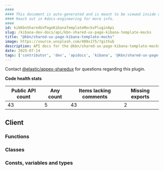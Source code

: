 ```yaml
---
####
#### This document is auto-generated and is meant to be viewed inside our experimental, new docs system.
#### Reach out in #docs-engineering for more info.
####
id: kibKbnSharedUxPageKibanaTemplateMocksPluginApi
slug: /kibana-dev-docs/api/kbn-shared-ux-page-kibana-template-mocks
title: "@kbn/shared-ux-page-kibana-template-mocks"
image: https://source.unsplash.com/400x175/?github
description: API docs for the @kbn/shared-ux-page-kibana-template-mocks plugin
date: 2025-07-14
tags: ['contributor', 'dev', 'apidocs', 'kibana', '@kbn/shared-ux-page-kibana-template-mocks']
---
```




Contact [@elastic/appex-sharedux](https://github.com/orgs/elastic/teams/appex-sharedux) for questions regarding this plugin.

**Code health stats**

| Public API count  | Any count | Items lacking comments | Missing exports |
|-------------------|-----------|------------------------|-----------------|
| 43 | 5 | 43 | 2 |

## Client

### Functions
<DocDefinitionList data={kbnSharedUxPageKibanaTemplateMocksObj.client.functions}/>

### Classes
<DocDefinitionList data={kbnSharedUxPageKibanaTemplateMocksObj.client.classes}/>

### Consts, variables and types
<DocDefinitionList data={kbnSharedUxPageKibanaTemplateMocksObj.client.misc}/>

